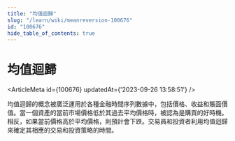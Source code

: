 ```yaml
---
title: "均值迴歸"
slug: "/learn/wiki/meanreversion-100676"
id: "100676"
hide_table_of_contents: true
---
```



# 均值迴歸

<ArticleMeta id={100676} updatedAt={'2023-09-26 13:58:51'} />
<div className='border-solid border-b border-t-0 my-4 border-[var(--ifm-color-gray-300)]' />

均值迴歸的概念被廣泛運用於各種金融時間序列數據中，包括價格、收益和賬面價值。當一個資產的當前市場價格低於其過去平均價格時，被認為是購買的好時機。相反，如果當前價格高於平均價格，則預計會下跌。交易員和投資者利用均值迴歸來確定其相應的交易和投資策略的時間。
